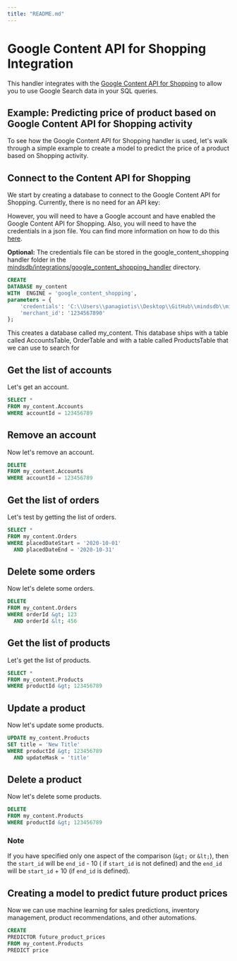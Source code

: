 ```yaml
---
title: "README.md"
---
```


# Google Content API for Shopping Integration

This handler integrates with
the [Google Content API for Shopping](https://developers.google.com/shopping-content/guides/quickstart)
to allow you to use Google Search data in your SQL queries.

## Example: Predicting price of product based on Google Content API for Shopping activity

To see how the Google Content API for Shopping handler is used, let's walk through a simple example to create a model to predict
the price of a product based on Shopping activity.

## Connect to the Content API for Shopping

We start by creating a database to connect to the Google Content API for Shopping. Currently, there is no need for an
API key:

However, you will need to have a Google account and have enabled the Google Content API for Shopping.
Also, you will need to have the credentials in a json file.
You can find more information on how to do
this [here](https://developers.google.com/shopping-content/guides/quickstart/setting-up-a-client-library).

**Optional:**  The credentials file can be stored in the google_content_shopping handler folder in
the [mindsdb/integrations/google_content_shopping_handler](mindsdb/integrations/handlers/google_content_shopping_handler)
directory.

~~~~sql
CREATE
DATABASE my_content
WITH  ENGINE = 'google_content_shopping',
parameters = {
    'credentials': 'C:\\Users\\panagiotis\\Desktop\\GitHub\\mindsdb\\mindsdb\\integrations\\handlers\\google_content_shopping_handler\\credentials.json',
    'merchant_id': '1234567890'
};    
~~~~

This creates a database called my_content. This database ships with a table called AccountsTable, OrderTable and with a
table called ProductsTable that we can use to search for

## Get the list of accounts

Let's get an account.

~~~~sql
SELECT *
FROM my_content.Accounts
WHERE accountId = 123456789
~~~~

## Remove an account

Now let's remove an account.

~~~~sql
DELETE
FROM my_content.Accounts
WHERE accountId = 123456789
~~~~

## Get the list of orders

Let's test by getting the list of orders.

~~~~sql
SELECT *
FROM my_content.Orders
WHERE placedDateStart = '2020-10-01'
  AND placedDateEnd = '2020-10-31'
~~~~

## Delete some orders

Now let's delete some orders.

~~~~sql
DELETE
FROM my_content.Orders
WHERE orderId &gt; 123
  AND orderId &lt; 456
~~~~

## Get the list of products

Let's get the list of products.

~~~~sql
SELECT *
FROM my_content.Products
WHERE productId &gt; 123456789
~~~~

## Update a product

Now let's update some products.

~~~~sql
UPDATE my_content.Products
SET title = 'New Title'
WHERE productId &gt; 123456789
  AND updateMask = 'title'
~~~~

## Delete a product

Now let's delete some products.

~~~~sql
DELETE
FROM my_content.Products
WHERE productId &gt; 123456789
~~~~

### Note 

If you have specified only one aspect of the comparison (`&gt;` or `&lt;`), then the `start_id` will be `end_id` - 10 (
if `start_id` is
not defined) and the `end_id` will be `start_id` + 10 (if `end_id` is defined).

## Creating a model to predict future product prices

Now we can use machine learning for sales predictions, inventory management,
product recommendations, and other automations.

~~~~sql
CREATE
PREDICTOR future_product_prices
FROM my_content.Products
PREDICT price
~~~~